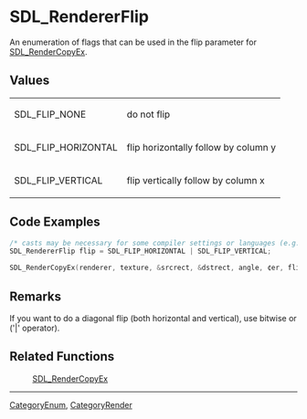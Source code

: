 = SDL_RendererFlip =
An enumeration of flags that can be used in the flip parameter for [[SDL_RenderCopyEx]].


== Values ==
{|
|SDL_FLIP_NONE
|do not flip
|-
|SDL_FLIP_HORIZONTAL
|flip horizontally follow by column y
|-
|SDL_FLIP_VERTICAL
|flip vertically follow by column x
|}


== Code Examples ==
<syntaxhighlight lang='c++'>
/* casts may be necessary for some compiler settings or languages (e.g. C++) */
SDL_RendererFlip flip = SDL_FLIP_HORIZONTAL | SDL_FLIP_VERTICAL;

SDL_RenderCopyEx(renderer, texture, &srcrect, &dstrect, angle, ¢er, flip);
</syntaxhighlight>

== Remarks ==
If you want to do a diagonal flip (both horizontal and vertical), use bitwise or ('|' operator).

== Related Functions ==
:[[SDL_RenderCopyEx]]

----
[[CategoryEnum]], [[CategoryRender]]
